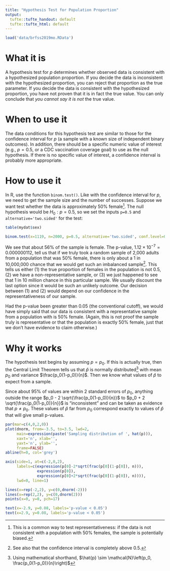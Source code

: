 ```yaml
---
title: "Hypothesis Test for Population Proportion"
output:
  tufte::tufte_handout: default
  tufte::tufte_html: default
---
```


```r
load('data/brfss2019mo.RData')
```

# What it is

A hypothesis test for $p$ determines whether observed data is consistent with a hypothesized population proportion. If you decide  the data is inconsistent with the hypothesized proportion, you can reject that proportion as the true parameter. If you decide the data is consistent with the hypothesized proportion, you have not proven that it is in fact the true value. You can only conclude that *you cannot say it is not* the true value.


# When to use it

The data conditions for this hypothesis test are similar to those for the confidence interval for $p$ (a sample with a known size of independent binary outcomes). In addition, there should be a specific numeric value of interest (e.g., $p = 0.5$, or a CDC vaccination coverage goal) to use as the null hypothesis. If there is no specific value of interest, a confidence interval is probably more appropriate.


# How to use it

In R, use the function `binom.test()`. Like with the confidence interval for $p$, we need to get the sample size and the number of successes. Suppose we want test whether the data is approximately 50% female^[This is a common way to test representativeness: if the data is not consistent with a population with 50% females, the sample is potentially biased.]. The null hypothesis would be $H_0: p = 0.5$, so we set the inputs `p=0.5` and `alternative='two.sided'` for the test:

```r
table(mydat$sex)

binom.test(x=1119, n=2000, p=0.5, alternative='two.sided', conf.level=0.95)
```

We see that about 56% of the sample is female. The p-value, $1.12\times 10^{-7} = 0.000000112$, tell us that if we truly took a random sample of 2,000 adults from a population that was 50% female, there is only about a 1 in 10,000,000 chance that we would get such an imbalanced sample^[See also that the confidence interval is completely above 0.5.]. This tells us either (1) the true proportion of females in the population is not 0.5, (2) we have a non-representative sample, or (3) we just happened to see that 1 in 10 million chance in this particular sample. We usually discount the last option since it would be such an unlikely outcome. Our decision between (1) and (2) would depend on our confidence in the representativeness of our sample.

Had the p-value been greater than 0.05 (the conventional cutoff), we would have simply said that our data is consistent with a representative sample from a population with is 50% female. (Again, this is not proof the sample truly is representative or that the population is exactly 50% female, just that we don't have evidence to claim otherwise.)


# Why it works

The hypothesis test begins by assuming $p = p_0$. If this is actually true, then the Central Limit Theorem tells us that $\hat{p}$ is normally distributed^[Using mathematical shorthand, $\hat{p} \sim \mathcal{N}\left(p_0, \frac{p_0(1-p_0)}{n}\right)$] with mean $p_0$ and variance $\frac{p_0(1-p_0)}{n}$. Then we know what values of $\hat{p}$ to expect from a sample.

Since about 95% of values are within 2 standard errors of $p_0$, anything outside the range $p_0 - 2 \sqrt{\frac{p_0(1-p_0)}{n}}$ to $p_0 + 2 \sqrt{\frac{p_0(1-p_0)}{n}}$ is "inconsistent" and can be taken as evidence that $p \neq p_0$. These values of $\hat{p}$ far from $p_0$ correspond exactly to values of $\hat{p}$ that will give small p-values.

```r
par(mar=c(4,0,2,0))
plot(dnorm, from=-3.5, to=3.5, lwd=2, 
     main=expression(paste('Sampling distribution of ', hat(p))), 
     xaxt='n', xlab='', 
     yaxt='n', ylab='', 
     frame=FALSE)
abline(h=0, col='grey')

axis(side=1, at=c(-2,0,2), 
     labels=c(expression(p[0]-2*sqrt(frac(p[0](1-p[0]), n))), 
              expression(p[0]), 
              expression(p[0]+2*sqrt(frac(p[0](1-p[0]), n)))), 
     lwd=0, line=1)

lines(x=rep(-2,2), y=c(0,dnorm(-2)))
lines(x=rep(2,2), y=c(0,dnorm(2)))
points(x=0, y=0, pch=17)

text(x=-2.9, y=0.08, labels='p-value < 0.05')
text(x=2.9, y=0.08, labels='p-value < 0.05')
```
